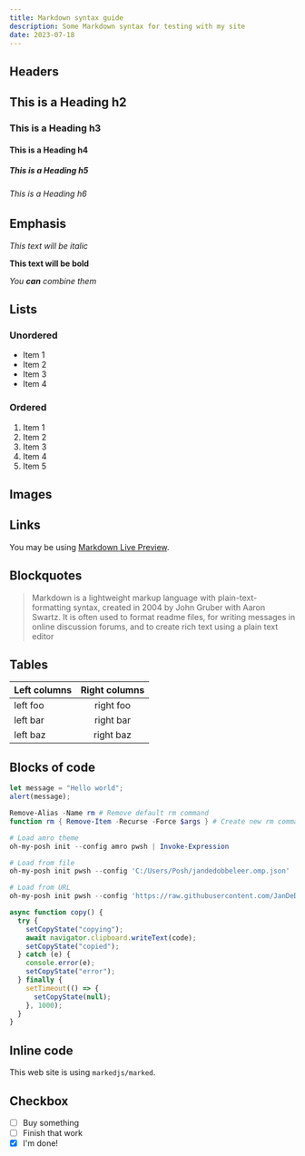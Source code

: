 ```yaml
---
title: Markdown syntax guide
description: Some Markdown syntax for testing with my site
date: 2023-07-18
---
```


[//]: # 'import BlogImage from "@/components/blog/BlogImage";'
[//]: # 'import JIAmusic from "@/assets/projects/jiamusic.png";'

## Headers

## This is a Heading h2

### This is a Heading h3

#### This is a Heading h4

##### This is a Heading h5

###### This is a Heading h6

## Emphasis

_This text will be italic_

**This text will be bold**

_You **can** combine them_

## Lists

### Unordered

- Item 1
- Item 2
- Item 3
- Item 4

### Ordered

1. Item 1
2. Item 2
3. Item 3
4. Item 4
5. Item 5

## Images

[//]: # '<BlogImage src={JIAmusic} alt="This is a sample image." />'

## Links

You may be using [Markdown Live Preview](https://markdownlivepreview.com/).

## Blockquotes

> Markdown is a lightweight markup language with plain-text-formatting syntax, created in 2004 by John Gruber with Aaron Swartz. It is often used to format readme files, for writing messages in online discussion forums, and to create rich text using a plain text editor

## Tables

| Left columns | Right columns |
| ------------ | :-----------: |
| left foo     |   right foo   |
| left bar     |   right bar   |
| left baz     |   right baz   |

## Blocks of code

```js
let message = "Hello world";
alert(message);
```

```ps1
Remove-Alias -Name rm # Remove default rm command
function rm { Remove-Item -Recurse -Force $args } # Create new rm command

# Load amro theme
oh-my-posh init --config amro pwsh | Invoke-Expression

# Load from file
oh-my-posh init pwsh --config 'C:/Users/Posh/jandedobbeleer.omp.json' | Invoke-Expression

# Load from URL
oh-my-posh init pwsh --config 'https://raw.githubusercontent.com/JanDeDobbeleer/oh-my-posh/main/themes/jandedobbeleer.omp.json' | Invoke-Expression
```

```ts
async function copy() {
  try {
    setCopyState("copying");
    await navigator.clipboard.writeText(code);
    setCopyState("copied");
  } catch (e) {
    console.error(e);
    setCopyState("error");
  } finally {
    setTimeout(() => {
      setCopyState(null);
    }, 1000);
  }
}
```

## Inline code

This web site is using `markedjs/marked`.

## Checkbox

- [ ] Buy something
- [ ] Finish that work
- [x] I'm done!
